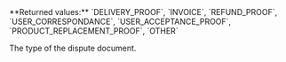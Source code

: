 <ParamField body="Type" type="string">     
**Returned values:** `DELIVERY_PROOF`, `INVOICE`, `REFUND_PROOF`, `USER_CORRESPONDANCE`, `USER_ACCEPTANCE_PROOF`, `PRODUCT_REPLACEMENT_PROOF`, `OTHER`

The type of the dispute document.  
</ParamField>